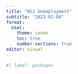 ```yaml
---
title: "WSJ Unemployment"
subtitle: "2023-02-04"
format:
  html:
    theme: cosmo
    toc: true
    number-sections: true
editor: visual  
---
```


```r
#| label: packages

```
